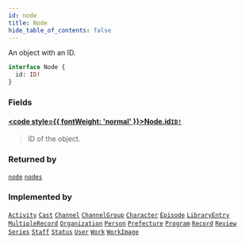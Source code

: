 ```yaml
---
id: node
title: Node
hide_table_of_contents: false
---
```








An object with an ID.

```graphql
interface Node {
  id: ID!
}
```


### Fields

#### [<code style={{ fontWeight: 'normal' }}>Node.<b>id</b></code>](#)<Bullet />[`ID!`](/docs/graphql-api/beta/reference/scalars/id) <Badge class="secondary" text="non-null"/> <Badge class="secondary" text="scalar"/>
> ID of the object.
> 



### Returned by

[`node`](/docs/graphql-api/beta/reference/queries/node)  <Badge class="secondary" text="query"/><Bullet />[`nodes`](/docs/graphql-api/beta/reference/queries/nodes)  <Badge class="secondary" text="query"/>

### Implemented by

[`Activity`](/docs/graphql-api/beta/reference/objects/activity)  <Badge class="secondary" text="object"/><Bullet />[`Cast`](/docs/graphql-api/beta/reference/objects/cast)  <Badge class="secondary" text="object"/><Bullet />[`Channel`](/docs/graphql-api/beta/reference/objects/channel)  <Badge class="secondary" text="object"/><Bullet />[`ChannelGroup`](/docs/graphql-api/beta/reference/objects/channel-group)  <Badge class="secondary" text="object"/><Bullet />[`Character`](/docs/graphql-api/beta/reference/objects/character)  <Badge class="secondary" text="object"/><Bullet />[`Episode`](/docs/graphql-api/beta/reference/objects/episode)  <Badge class="secondary" text="object"/><Bullet />[`LibraryEntry`](/docs/graphql-api/beta/reference/objects/library-entry)  <Badge class="secondary" text="object"/><Bullet />[`MultipleRecord`](/docs/graphql-api/beta/reference/objects/multiple-record)  <Badge class="secondary" text="object"/><Bullet />[`Organization`](/docs/graphql-api/beta/reference/objects/organization)  <Badge class="secondary" text="object"/><Bullet />[`Person`](/docs/graphql-api/beta/reference/objects/person)  <Badge class="secondary" text="object"/><Bullet />[`Prefecture`](/docs/graphql-api/beta/reference/objects/prefecture)  <Badge class="secondary" text="object"/><Bullet />[`Program`](/docs/graphql-api/beta/reference/objects/program)  <Badge class="secondary" text="object"/><Bullet />[`Record`](/docs/graphql-api/beta/reference/objects/record)  <Badge class="secondary" text="object"/><Bullet />[`Review`](/docs/graphql-api/beta/reference/objects/review)  <Badge class="secondary" text="object"/><Bullet />[`Series`](/docs/graphql-api/beta/reference/objects/series)  <Badge class="secondary" text="object"/><Bullet />[`Staff`](/docs/graphql-api/beta/reference/objects/staff)  <Badge class="secondary" text="object"/><Bullet />[`Status`](/docs/graphql-api/beta/reference/objects/status)  <Badge class="secondary" text="object"/><Bullet />[`User`](/docs/graphql-api/beta/reference/objects/user)  <Badge class="secondary" text="object"/><Bullet />[`Work`](/docs/graphql-api/beta/reference/objects/work)  <Badge class="secondary" text="object"/><Bullet />[`WorkImage`](/docs/graphql-api/beta/reference/objects/work-image)  <Badge class="secondary" text="object"/>



